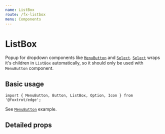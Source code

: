```yaml
---
name: ListBox
route: /fx-listbox
menu: Components
---
```





# ListBox

Popup for dropdown components like [`MenuButton`](/fx-menubutton) and [`Select`](/fx-select).
[`Select`](/fx-select) wraps it's children in `ListBox` automatically, so it should only be used with `MenuButton` component.

## Basic usage

```tsx
import { MenuButton, Button, ListBox, Option, Icon } from '@foxtrot/edge';
```

See [`MenuButton`](/fx-menubutton#basic-usage) example.

## Detailed props

<Props of={ListBox} />
